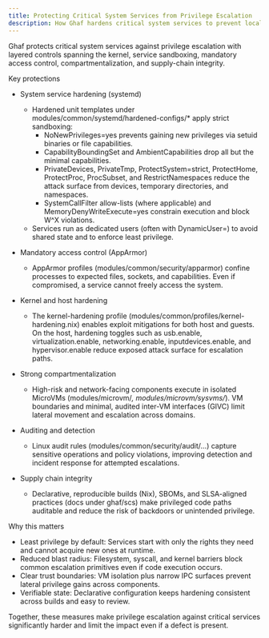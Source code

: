 ```yaml
---
title: Protecting Critical System Services from Privilege Escalation
description: How Ghaf hardens critical system services to prevent local and lateral privilege escalation.
---
```


Ghaf protects critical system services against privilege escalation with layered controls spanning the kernel, service sandboxing, mandatory access control, compartmentalization, and supply-chain integrity.

Key protections

- System service hardening (systemd)
  - Hardened unit templates under modules/common/systemd/hardened-configs/* apply strict sandboxing:
    - NoNewPrivileges=yes prevents gaining new privileges via setuid binaries or file capabilities.
    - CapabilityBoundingSet and AmbientCapabilities drop all but the minimal capabilities.
    - PrivateDevices, PrivateTmp, ProtectSystem=strict, ProtectHome, ProtectProc, ProcSubset, and RestrictNamespaces reduce the attack surface from devices, temporary directories, and namespaces.
    - SystemCallFilter allow-lists (where applicable) and MemoryDenyWriteExecute=yes constrain execution and block W^X violations.
  - Services run as dedicated users (often with DynamicUser=) to avoid shared state and to enforce least privilege.

- Mandatory access control (AppArmor)
  - AppArmor profiles (modules/common/security/apparmor) confine processes to expected files, sockets, and capabilities. Even if compromised, a service cannot freely access the system.

- Kernel and host hardening
  - The kernel-hardening profile (modules/common/profiles/kernel-hardening.nix) enables exploit mitigations for both host and guests. On the host, hardening toggles such as usb.enable, virtualization.enable, networking.enable, inputdevices.enable, and hypervisor.enable reduce exposed attack surface for escalation paths.

- Strong compartmentalization
  - High-risk and network-facing components execute in isolated MicroVMs (modules/microvm/*, modules/microvm/sysvms/*). VM boundaries and minimal, audited inter-VM interfaces (GIVC) limit lateral movement and escalation across domains.

- Auditing and detection
  - Linux audit rules (modules/common/security/audit/…) capture sensitive operations and policy violations, improving detection and incident response for attempted escalations.

- Supply chain integrity
  - Declarative, reproducible builds (Nix), SBOMs, and SLSA-aligned practices (docs under ghaf/scs) make privileged code paths auditable and reduce the risk of backdoors or unintended privilege.

Why this matters

- Least privilege by default: Services start with only the rights they need and cannot acquire new ones at runtime.
- Reduced blast radius: Filesystem, syscall, and kernel barriers block common escalation primitives even if code execution occurs.
- Clear trust boundaries: VM isolation plus narrow IPC surfaces prevent lateral privilege gains across components.
- Verifiable state: Declarative configuration keeps hardening consistent across builds and easy to review.

Together, these measures make privilege escalation against critical services significantly harder and limit the impact even if a defect is present.
